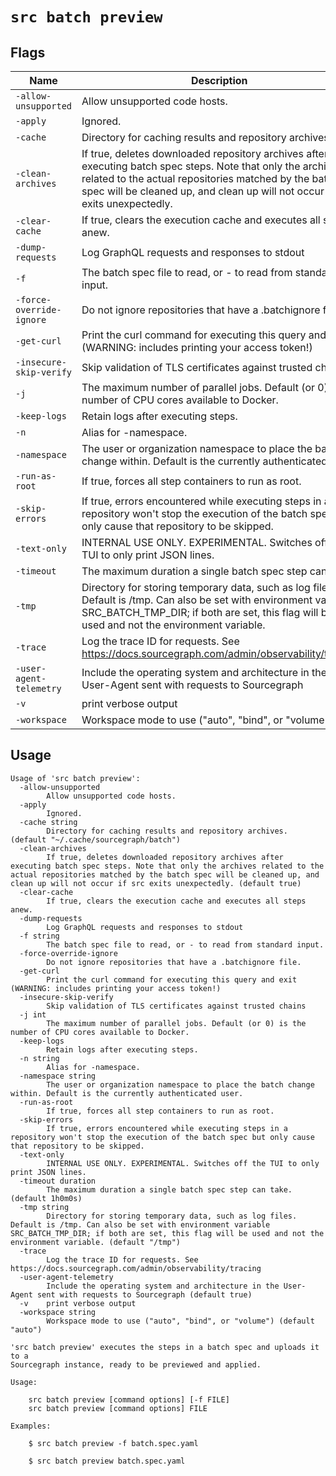 # `src batch preview`


## Flags

|           Name           |                                                                                                                      Description                                                                                                                      |        Default Value         |
| ------------------------ | ----------------------------------------------------------------------------------------------------------------------------------------------------------------------------------------------------------------------------------------------------- | ---------------------------- |
| `-allow-unsupported`     | Allow unsupported code hosts.                                                                                                                                                                                                                         | `false`                      |
| `-apply`                 | Ignored.                                                                                                                                                                                                                                              | `false`                      |
| `-cache`                 | Directory for caching results and repository archives.                                                                                                                                                                                                | `~/.cache/sourcegraph/batch` |
| `-clean-archives`        | If true, deletes downloaded repository archives after executing batch spec steps. Note that only the archives related to the actual repositories matched by the batch spec will be cleaned up, and clean up will not occur if src exits unexpectedly. | `true`                       |
| `-clear-cache`           | If true, clears the execution cache and executes all steps anew.                                                                                                                                                                                      | `false`                      |
| `-dump-requests`         | Log GraphQL requests and responses to stdout                                                                                                                                                                                                          | `false`                      |
| `-f`                     | The batch spec file to read, or - to read from standard input.                                                                                                                                                                                        |                              |
| `-force-override-ignore` | Do not ignore repositories that have a .batchignore file.                                                                                                                                                                                             | `false`                      |
| `-get-curl`              | Print the curl command for executing this query and exit (WARNING: includes printing your access token!)                                                                                                                                              | `false`                      |
| `-insecure-skip-verify`  | Skip validation of TLS certificates against trusted chains                                                                                                                                                                                            | `false`                      |
| `-j`                     | The maximum number of parallel jobs. Default (or 0) is the number of CPU cores available to Docker.                                                                                                                                                   | `0`                          |
| `-keep-logs`             | Retain logs after executing steps.                                                                                                                                                                                                                    | `false`                      |
| `-n`                     | Alias for -namespace.                                                                                                                                                                                                                                 |                              |
| `-namespace`             | The user or organization namespace to place the batch change within. Default is the currently authenticated user.                                                                                                                                     |                              |
| `-run-as-root`           | If true, forces all step containers to run as root.                                                                                                                                                                                                   | `false`                      |
| `-skip-errors`           | If true, errors encountered while executing steps in a repository won't stop the execution of the batch spec but only cause that repository to be skipped.                                                                                            | `false`                      |
| `-text-only`             | INTERNAL USE ONLY. EXPERIMENTAL. Switches off the TUI to only print JSON lines.                                                                                                                                                                       | `false`                      |
| `-timeout`               | The maximum duration a single batch spec step can take.                                                                                                                                                                                               | `1h0m0s`                     |
| `-tmp`                   | Directory for storing temporary data, such as log files. Default is /tmp. Can also be set with environment variable SRC_BATCH_TMP_DIR; if both are set, this flag will be used and not the environment variable.                                      | `/tmp`                       |
| `-trace`                 | Log the trace ID for requests. See https://docs.sourcegraph.com/admin/observability/tracing                                                                                                                                                           | `false`                      |
| `-user-agent-telemetry`  | Include the operating system and architecture in the User-Agent sent with requests to Sourcegraph                                                                                                                                                     | `true`                       |
| `-v`                     | print verbose output                                                                                                                                                                                                                                  | `false`                      |
| `-workspace`             | Workspace mode to use ("auto", "bind", or "volume")                                                                                                                                                                                                   | `auto`                       |


## Usage

```
Usage of 'src batch preview':
  -allow-unsupported
    	Allow unsupported code hosts.
  -apply
    	Ignored.
  -cache string
    	Directory for caching results and repository archives. (default "~/.cache/sourcegraph/batch")
  -clean-archives
    	If true, deletes downloaded repository archives after executing batch spec steps. Note that only the archives related to the actual repositories matched by the batch spec will be cleaned up, and clean up will not occur if src exits unexpectedly. (default true)
  -clear-cache
    	If true, clears the execution cache and executes all steps anew.
  -dump-requests
    	Log GraphQL requests and responses to stdout
  -f string
    	The batch spec file to read, or - to read from standard input.
  -force-override-ignore
    	Do not ignore repositories that have a .batchignore file.
  -get-curl
    	Print the curl command for executing this query and exit (WARNING: includes printing your access token!)
  -insecure-skip-verify
    	Skip validation of TLS certificates against trusted chains
  -j int
    	The maximum number of parallel jobs. Default (or 0) is the number of CPU cores available to Docker.
  -keep-logs
    	Retain logs after executing steps.
  -n string
    	Alias for -namespace.
  -namespace string
    	The user or organization namespace to place the batch change within. Default is the currently authenticated user.
  -run-as-root
    	If true, forces all step containers to run as root.
  -skip-errors
    	If true, errors encountered while executing steps in a repository won't stop the execution of the batch spec but only cause that repository to be skipped.
  -text-only
    	INTERNAL USE ONLY. EXPERIMENTAL. Switches off the TUI to only print JSON lines.
  -timeout duration
    	The maximum duration a single batch spec step can take. (default 1h0m0s)
  -tmp string
    	Directory for storing temporary data, such as log files. Default is /tmp. Can also be set with environment variable SRC_BATCH_TMP_DIR; if both are set, this flag will be used and not the environment variable. (default "/tmp")
  -trace
    	Log the trace ID for requests. See https://docs.sourcegraph.com/admin/observability/tracing
  -user-agent-telemetry
    	Include the operating system and architecture in the User-Agent sent with requests to Sourcegraph (default true)
  -v	print verbose output
  -workspace string
    	Workspace mode to use ("auto", "bind", or "volume") (default "auto")

'src batch preview' executes the steps in a batch spec and uploads it to a
Sourcegraph instance, ready to be previewed and applied.

Usage:

    src batch preview [command options] [-f FILE]
    src batch preview [command options] FILE

Examples:

    $ src batch preview -f batch.spec.yaml

    $ src batch preview batch.spec.yaml



```
